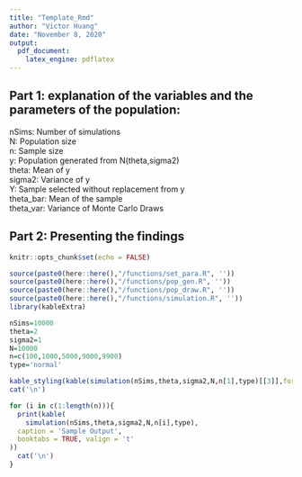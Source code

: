 ```yaml
---
title: "Template_Rmd"
author: "Victor Huang"
date: "November 8, 2020"
output: 
  pdf_document:
    latex_engine: pdflatex
---
```


## Part 1: explanation of the variables and the parameters of the population:  

nSims: Number of simulations  
N: Population size  
n: Sample size  
y: Population generated from N(theta,sigma2)  
theta: Mean of y  
sigma2: Variance of y  
Y: Sample selected without replacement from y  
theta_bar: Mean of the sample  
theta_var: Variance of Monte Carlo Draws  

## Part 2: Presenting the findings

```r
knitr::opts_chunk$set(echo = FALSE)
```     

```r
source(paste0(here::here(),"/functions/set_para.R", ''))
source(paste0(here::here(),"/functions/pop_gen.R", ''))
source(paste0(here::here(),"/functions/pop_draw.R", ''))
source(paste0(here::here(),"/functions/simulation.R", ''))
library(kableExtra)
```


```r
nSims=10000
theta=2
sigma2=1
N=10000
n=c(100,1000,5000,9000,9900)
type='normal'
```

```r
kable_styling(kable(simulation(nSims,theta,sigma2,N,n[1],type)[[3]],format="latex",align='c'),latex_options = c("striped"),full_width = T)
cat('\n')
```

```r
for (i in c(1:length(n))){
  print(kable(
    simulation(nSims,theta,sigma2,N,n[i],type),
  caption = 'Sample Output',
  booktabs = TRUE, valign = 't'
))
  cat('\n')
}
```

